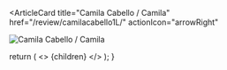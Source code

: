 <ArticleCard
  title="Camila Cabello / Camila"
  href="/review/camilacabello1L/"
  actionIcon="arrowRight"
>

![Camila Cabello / Camila](../../images/cd/camilacabello1L.jpg)

</ArticleCard>

  return (
    <>
      {children}
    </>
  );
}